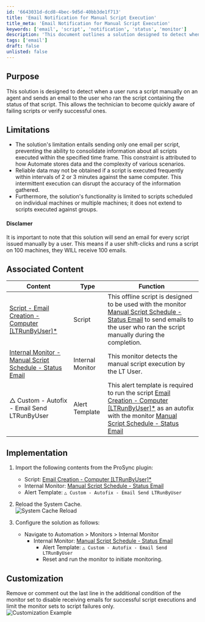 ```yaml
---
id: '6643031d-dcd8-4bec-9d5d-40bb3de1f713'
title: 'Email Notification for Manual Script Execution'
title_meta: 'Email Notification for Manual Script Execution'
keywords: ['email', 'script', 'notification', 'status', 'monitor']
description: 'This document outlines a solution designed to detect when a user manually runs a script on an agent and sends an email to the user with the status of that script. It highlights limitations, implementation steps, and customization options to enhance monitoring capabilities.'
tags: ['email']
draft: false
unlisted: false
---
```

## Purpose

This solution is designed to detect when a user runs a script manually on an agent and sends an email to the user who ran the script containing the status of that script. This allows the technician to become quickly aware of failing scripts or verify successful ones.

## Limitations

- The solution's limitation entails sending only one email per script, preventing the ability to consolidate information about all scripts executed within the specified time frame. This constraint is attributed to how Automate stores data and the complexity of various scenarios.
- Reliable data may not be obtained if a script is executed frequently within intervals of 2 or 3 minutes against the same computer. This intermittent execution can disrupt the accuracy of the information gathered.
- Furthermore, the solution's functionality is limited to scripts scheduled on individual machines or multiple machines; it does not extend to scripts executed against groups.

#### Disclamer

It is important to note that this solution will send an email for every script issued manually by a user. This means if a user shift-clicks and runs a script on 100 machines, they WILL receive 100 emails. 

## Associated Content

| Content                                                                                   | Type            | Function                                                                                                                                                       |
|-------------------------------------------------------------------------------------------|-----------------|----------------------------------------------------------------------------------------------------------------------------------------------------------------|
| [Script - Email Creation - Computer [LTRunByUser]*](https://proval.itglue.com/DOC-5078775-15475751) | Script          | This offline script is designed to be used with the monitor [Manual Script Schedule - Status Email](https://proval.itglue.com/DOC-5078775-15475750) to send emails to the user who ran the script manually during the completion. |
| [Internal Monitor - Manual Script Schedule - Status Email](https://proval.itglue.com/DOC-5078775-15475750) | Internal Monitor | This monitor detects the manual script execution by the LT User.                                                                                             |
| △ Custom - Autofix - Email Send LTRunByUser                                            | Alert Template   | This alert template is required to run the script [Email Creation - Computer [LTRunByUser]*](https://proval.itglue.com/DOC-5078775-15475751) as an autofix with the monitor [Manual Script Schedule - Status Email](https://proval.itglue.com/DOC-5078775-15475750) |

## Implementation

1. Import the following contents from the ProSync plugin:
   - Script: [Email Creation - Computer [LTRunByUser]*](https://proval.itglue.com/DOC-5078775-15475751) 
   - Internal Monitor: [Manual Script Schedule - Status Email](https://proval.itglue.com/DOC-5078775-15475750) 
   - Alert Template: `△ Custom - Autofix - Email Send LTRunByUser`

2. Reload the System Cache.  
   ![System Cache Reload](../../static/img/Send-Email-to-LTUser-for-Manual-Script-Execution/image_1.png)

3. Configure the solution as follows:
   - Navigate to Automation > Monitors > Internal Monitor
     - Internal Monitor: [Manual Script Schedule - Status Email](https://proval.itglue.com/DOC-5078775-15475750)
       - Alert Template: `△ Custom - Autofix - Email Send LTRunByUser`
       - Reset and run the monitor to initiate monitoring.

## Customization

Remove or comment out the last line in the additional condition of the monitor set to disable receiving emails for successful script executions and limit the monitor sets to script failures only.  
![Customization Example](../../static/img/Send-Email-to-LTUser-for-Manual-Script-Execution/image_2.png)











